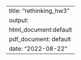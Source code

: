 ---
title: "rethinking_hw3"
output:
html_document:default
pdf_document: default
date: "2022-08-22"
---